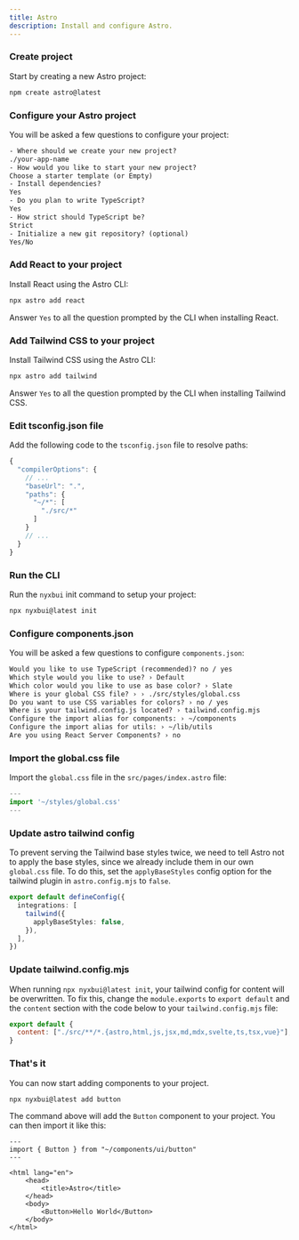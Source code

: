 ```yaml
---
title: Astro
description: Install and configure Astro.
---
```


<Steps>

### Create project

Start by creating a new Astro project:

```bash
npm create astro@latest
```

### Configure your Astro project

You will be asked a few questions to configure your project:

```txt showLineNumbers
- Where should we create your new project?
./your-app-name
- How would you like to start your new project?
Choose a starter template (or Empty)
- Install dependencies?
Yes
- Do you plan to write TypeScript?
Yes
- How strict should TypeScript be?
Strict
- Initialize a new git repository? (optional)
Yes/No
```

### Add React to your project

Install React using the Astro CLI:

```bash
npx astro add react
```

<Callout className="mt-4">

Answer `Yes` to all the question prompted by the CLI when installing React.

</Callout>

### Add Tailwind CSS to your project

Install Tailwind CSS using the Astro CLI:

```bash
npx astro add tailwind
```

<Callout className="mt-4">

Answer `Yes` to all the question prompted by the CLI when installing Tailwind CSS.

</Callout>

### Edit tsconfig.json file

Add the following code to the `tsconfig.json` file to resolve paths:

```ts {4-9} showLineNumbers
{
  "compilerOptions": {
    // ...
    "baseUrl": ".",
    "paths": {
      "~/*": [
        "./src/*"
      ]
    }
    // ...
  }
}
```

### Run the CLI

Run the `nyxbui` init command to setup your project:

```bash
npx nyxbui@latest init
```

### Configure components.json

You will be asked a few questions to configure `components.json`:

```txt showLineNumbers
Would you like to use TypeScript (recommended)? no / yes
Which style would you like to use? › Default
Which color would you like to use as base color? › Slate
Where is your global CSS file? › › ./src/styles/global.css
Do you want to use CSS variables for colors? › no / yes
Where is your tailwind.config.js located? › tailwind.config.mjs
Configure the import alias for components: › ~/components
Configure the import alias for utils: › ~/lib/utils
Are you using React Server Components? › no
```

### Import the global.css file

Import the `global.css` file in the `src/pages/index.astro` file:

```ts {2} showLineNumbers
---
import '~/styles/global.css'
---
```

### Update astro tailwind config

To prevent serving the Tailwind base styles twice, we need to tell Astro not to apply the base styles, since we already include them in our own `global.css` file. To do this, set the `applyBaseStyles` config option for the tailwind plugin in `astro.config.mjs` to `false`.

```ts {3-5} showLineNumbers
export default defineConfig({
  integrations: [
    tailwind({
      applyBaseStyles: false,
    }),
  ],
})
```

### Update tailwind.config.mjs

When running `npx nyxbui@latest init`, your tailwind config for content will be overwritten. To fix this, change the `module.exports` to `export default` and the `content` section with the code below to your `tailwind.config.mjs` file:

```js {1-4} showLineNumbers
export default {
  content: ["./src/**/*.{astro,html,js,jsx,md,mdx,svelte,ts,tsx,vue}"],
}
```

### That's it

You can now start adding components to your project.

```bash
npx nyxbui@latest add button
```

The command above will add the `Button` component to your project. You can then import it like this:

```astro {2,10} showLineNumbers
---
import { Button } from "~/components/ui/button"
---

<html lang="en">
	<head>
		<title>Astro</title>
	</head>
	<body>
		<Button>Hello World</Button>
	</body>
</html>
```

</Steps>
